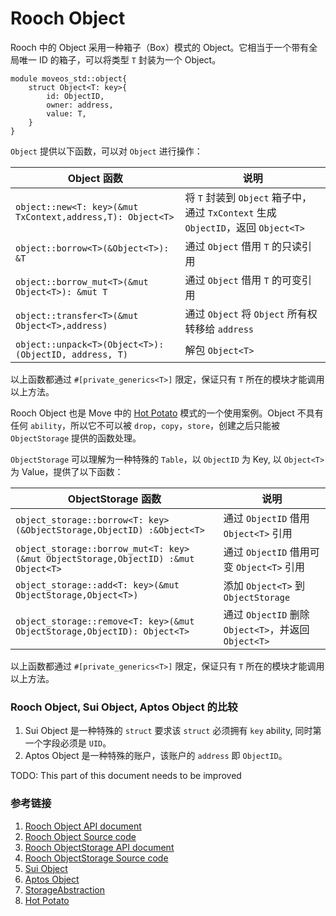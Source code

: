 # Rooch Object


Rooch 中的 Object 采用一种箱子（Box）模式的 Object。它相当于一个带有全局唯一 ID 的箱子，可以将类型 `T` 封装为一个 Object。

```move
module moveos_std::object{
    struct Object<T: key>{
        id: ObjectID,
        owner: address,
        value: T,
    }
}
```

`Object` 提供以下函数，可以对 `Object` 进行操作：

|Object 函数                                               |说明|
|---------------------------------------------------------|------------------------------------------------------------------------|
|`object::new<T: key>(&mut TxContext,address,T): Object<T>` | 将 `T` 封装到 `Object` 箱子中，通过 `TxContext` 生成 `ObjectID`，返回 `Object<T>`|
|`object::borrow<T>(&Object<T>): &T`                        | 通过 `Object` 借用 `T` 的只读引用|
|`object::borrow_mut<T>(&mut Object<T>): &mut T`            | 通过 `Object` 借用 `T` 的可变引用|
|`object::transfer<T>(&mut Object<T>,address)`              | 通过 `Object` 将 `Object` 所有权转移给 `address`|
|`object::unpack<T>(Object<T>): (ObjectID, address, T)`     | 解包 `Object<T>`|

以上函数都通过 `#[private_generics<T>]` 限定，保证只有 `T` 所在的模块才能调用以上方法。

Rooch Object 也是 Move 中的 [Hot Potato](https://examples.sui.io/patterns/hot-potato.html) 模式的一个使用案例。Object 不具有任何 `ability`，所以它不可以被 `drop`，`copy`，`store`，创建之后只能被 `ObjectStorage` 提供的函数处理。

`ObjectStorage` 可以理解为一种特殊的 `Table`，以 `ObjectID` 为 Key, 以 `Object<T>` 为 Value，提供了以下函数：

|ObjectStorage 函数                                                                |说明|
|---------------------------------------------------------------------------------|----------------------------------|
|`object_storage::borrow<T: key>(&ObjectStorage,ObjectID) :&Object<T>`              | 通过 `ObjectID` 借用 `Object<T>` 引用   |
|`object_storage::borrow_mut<T: key>(&mut ObjectStorage,ObjectID) :&mut Object<T>`  | 通过 `ObjectID` 借用可变 `Object<T>` 引用|
|`object_storage::add<T: key>(&mut ObjectStorage,Object<T>)`                       | 添加 `Object<T>` 到 `ObjectStorage`    |
|`object_storage::remove<T: key>(&mut ObjectStorage,ObjectID): Object<T>`           | 通过 `ObjectID` 删除 `Object<T>`，并返回 `Object<T>`|

以上函数都通过 `#[private_generics<T>]` 限定，保证只有 `T` 所在的模块才能调用以上方法。

### Rooch Object, Sui Object, Aptos Object 的比较

1. Sui Object 是一种特殊的 `struct` 要求该 `struct` 必须拥有 `key` ability, 同时第一个字段必须是 `UID`。
2. Aptos Object 是一种特殊的账户，该账户的 `address` 即 `ObjectID`。

<Callout>
TODO: This part of this document needs to be improved
</Callout>

### 参考链接

1. [Rooch Object API document](https://github.com/rooch-network/rooch/blob/main/moveos/moveos-stdlib/moveos-stdlib/doc/object.md)
2. [Rooch Object Source code](https://github.com/rooch-network/rooch/blob/main/moveos/moveos-stdlib/moveos-stdlib/sources/object.move)
3. [Rooch ObjectStorage API document](https://github.com/rooch-network/rooch/blob/main/moveos/moveos-stdlib/moveos-stdlib/doc/object_storage.md)
4. [Rooch ObjectStorage Source code](https://github.com/rooch-network/rooch/blob/main/moveos/moveos-stdlib/moveos-stdlib/sources/object_storage.move)
5. [Sui Object](https://docs.sui.io/learn/objects)
6. [Aptos Object](https://aptos.dev/standards/aptos-object/)
7. [StorageAbstraction](../tech-highlights/storage_abstraction.zh-CN.md)
7. [Hot Potato](https://examples.sui.io/patterns/hot-potato.html)

